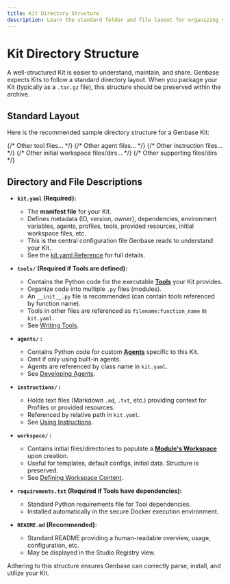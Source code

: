 ```yaml
---
title: Kit Directory Structure
description: Learn the standard folder and file layout for organizing your Genbase Kit.
---
```



# Kit Directory Structure <FolderTreeIcon className="inline-block h-5 w-5 align-text-bottom" />

A well-structured Kit is easier to understand, maintain, and share. Genbase expects Kits to follow a standard directory layout. When you package your Kit (typically as a `.tar.gz` file), this structure should be preserved within the archive.

## Standard Layout

Here is the recommended sample directory structure for a Genbase Kit:

<Files>
  <Folder name="your-kit-root-directory" defaultOpen>
    <File name="kit.yaml" />
    <Folder name="tools" defaultOpen>
      <File name="__init__.py" />
      <File name="some_tool_module.py" />
      <File name="another_module.py" />
      {/* Other tool files... */}
    </Folder>
    <Folder name="agents" defaultOpen>
       <File name="__init__.py" />
       <File name="custom_agent.py" />
       {/* Other agent files... */}
    </Folder>
    <Folder name="instructions" defaultOpen>
       <File name="profile_guide.md" />
       <File name="provided_overview.txt" />
       {/* Other instruction files... */}
    </Folder>
    <Folder name="workspace" defaultOpen>
       <File name="some_file" />
       <Folder name="some_folder">
         <File name="some_other_file" />
       </Folder>
       {/* Other initial workspace files/dirs... */}
    </Folder>
    <File name="README.md" />
     {/*  Other supporting files/dirs */}
  </Folder>
</Files>

## Directory and File Descriptions

*   **`kit.yaml` (Required):**
    *   The **manifest file** for your Kit.
    *   Defines metadata (ID, version, owner), dependencies, environment variables, agents, profiles, tools, provided resources, initial workspace files, etc.
    *   This is the central configuration file Genbase reads to understand your Kit.
    *   See the [kit.yaml Reference](/kit-development/kit-yaml) for full details.

*   **`tools/` (Required if Tools are defined):**
    *   Contains the Python code for the executable **[Tools](/concepts/tools-execution)** your Kit provides.
    *   Organize code into multiple `.py` files (modules).
    *   An `__init__.py` file is recommended (can contain tools referenced by function name).
    *   Tools in other files are referenced as `filename:function_name` in `kit.yaml`.
    *   See [Writing Tools](/kit-development/tools).

*   **`agents/` :**
    *   Contains Python code for custom **[Agents](/concepts/profiles-agents)** specific to this Kit.
    *   Omit if only using built-in agents.
    *   Agents are referenced by class name in `kit.yaml`.
    *   See [Developing Agents](/kit-development/agents).

*   **`instructions/` :**
    *   Holds text files (Markdown `.md`, `.txt`, etc.) providing context for Profiles or provided resources.
    *   Referenced by relative path in `kit.yaml`.
    *   See [Using Instructions](/kit-development/instructions).

*   **`workspace/` :**
    *   Contains initial files/directories to populate a **[Module's Workspace](/concepts/workspace-resources)** upon creation.
    *   Useful for templates, default configs, initial data. Structure is preserved.
    *   See [Defining Workspace Content](/kit-development/workspace).

*   **`requirements.txt` (Required if Tools have dependencies):**
    *   Standard Python requirements file for Tool dependencies.
    *   Installed automatically in the secure Docker execution environment.

*   **`README.md` (Recommended):**
    *   Standard README providing a human-readable overview, usage, configuration, etc.
    *   May be displayed in the Studio Registry view.

Adhering to this structure ensures Genbase can correctly parse, install, and utilize your Kit.